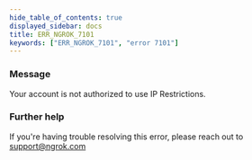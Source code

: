 ```yaml
---
hide_table_of_contents: true
displayed_sidebar: docs
title: ERR_NGROK_7101
keywords: ["ERR_NGROK_7101", "error 7101"]
---
```


### Message

Your account is not authorized to use IP Restrictions.

### Further help

If you're having trouble resolving this error, please reach out to [support@ngrok.com](mailto:support@ngrok.com?subject=Help%20with%20ERR_NGROK_7101)
